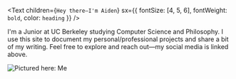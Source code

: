 <Text
  children={`Hey there—I'm Aiden`}
  sx={{ fontSize: [4, 5, 6], fontWeight: `bold`, color: `heading` }}
/>

I'm a Junior at UC Berkeley studying Computer Science and Philosophy. 
I use this site to document my personal/professional projects and share a bit of my writing.
Feel free to explore and reach out—my social media is linked above.

![Pictured here: Me](./pic_of_me.jpg)